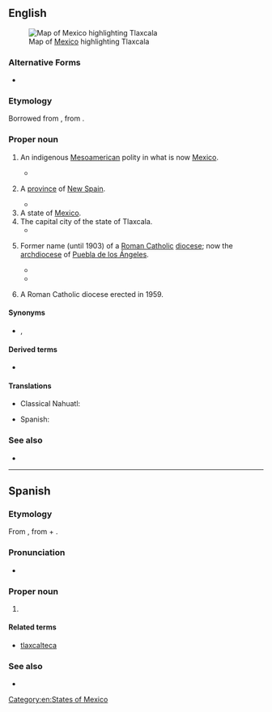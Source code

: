 ==English==
[[File:Mexico map, MX-TLA.svg|thumb|Map of [[Mexico]] highlighting Tlaxcala]]

===Alternative Forms===
* {{alter|en|Tascala|Tascalla|Taxcala|Tlascala|Tlascalla|Tlaxcalla||obsolete}}

===Etymology===
Borrowed from {{bor|en|es|Tlaxcala}}, from {{der|en|nci|Tlaxcallān}}.

===Proper noun===
{{en-proper noun}}

# {{lb|en|history}} An indigenous [[Mesoamerican]] polity in what is now [[Mexico]].
#* {{quote-book|lang=en|last=Prescott|first=W. H.|authorlink=William H. Prescott|title=The Conquest of Mexico|location=London|publisher=Chatto & Windus|year=1843|year_published=1922|page=80|section=volume one, book II, chapter VI|passage=A more formidable enemy still was the little republic of '''Tlascala''', lying midway between the Mexican Valley and the coast.}}
# {{lb|en|history}} A [[province]] of [[New Spain]].
#* {{quote-book|last=Brookes|first=R.|title=Brooke’s General Gazetteer Improved; Or, a New and Compendious Geographical Dictionary|edition=first American|location=Philadelphia|publisher=Jacob Johnson, & Co.|year=1806|page=|passage='''''Tlascala''','' a province of New Spain, in the audience of Mexico; bounded on the N by Panuco, on the E by the gulf of Mexico, on the S by Guaxica and the Pacific Ocean, and on the W by the audience of Mexico.|lang=en}}
# A state of [[Mexico]].
# The capital city of the state of Tlaxcala.
#* {{quote-book|last=Brookes|first=R.|title=Brooke’s General Gazetteer Improved; Or, a New and Compendious Geographical Dictionary|edition=first American|location=Philadelphia|publisher=Jacob Johnson, & Co.|year=1806|page=|passage='''''Tlascala''','' a town of New Spain, capital of a province of the same name.|lang=en}}
# {{lb|en|Catholicism|history}} Former name (until 1903) of a [[Roman Catholic]] [[diocese]]; now the [[archdiocese]] of [[Puebla de los Ángeles]].
#* {{quote-book|last=Purchas|first=Samuel|authorlink=Samuel Purchas|title=Purchas His Pilgrimes|location=London|publisher=William Stansby|year=1625|volume=3|page=872|passage=The Biſhopricke of '''''Tlaſcala,''''' which by another name is called ''de los Angeles,'' between the Archbiſhopricke of ''Mexico,'' and the Biſhopricke of ''Guaxaca,'' if of 100. leagues, and more in length, from the Coaſt of the South to that of the North, and betwixt the confines of the Archbiſhopricke, and of ''Guaxaca'' 80. and as many in breadth, by the Coaſt of the North sea, and no more then 18. or 20. by that of the South.|lang=en}}
#* {{quote-book|lang=en|last=Brueck|first=Heinrich|title=History of the Catholic Church for Use in Seminaries and Colleges|volume=II|location=New York; Cincinnati; Chicago; Einsideln|publisher=Benziger Brothers|year=1885|page=143|passage=On information received from ''Julian Garces'', Bishop of '''Tlascala''', of the Order of Friars Preachers, Pope ''Paul III.'' issued in 1537 bulls vindicating the liberty of the Indians and their dignity as human beings.}}
# {{lb|en|Catholicism}} A Roman Catholic diocese erected in 1959.

====Synonyms====
* {{sense|city}} {{l|en|Tlaxcala City}}, {{l|en|Tlaxcala de Xicohténcatl}}

====Derived terms====
* {{l|en|Tlaxcalan}}

====Translations====
{{trans-top|state of Mexico}}
* Classical Nahuatl: {{t|nci|Tlaxcallān}}
{{trans-mid}}
* Spanish: {{t+|es|Tlaxcala|m}}
{{trans-bottom}}

===See also===
* {{pedialite}}

[[Category:en:States of Mexico]]

----

==Spanish==

===Etymology===
From {{etyl|nci|es}} {{m|nci|Tlaxcallān}}, from {{m|nci|tlaxcalli||tortilla}} + {{m|nci|-tlān}}.

===Pronunciation===
* {{es-IPA}}

===Proper noun===
{{es-proper noun|m}}

# {{place|es|state|c/Mexico}}

====Related terms====
* [[tlaxcalteca]]

===See also===
* {{pedialite|lang=es}}